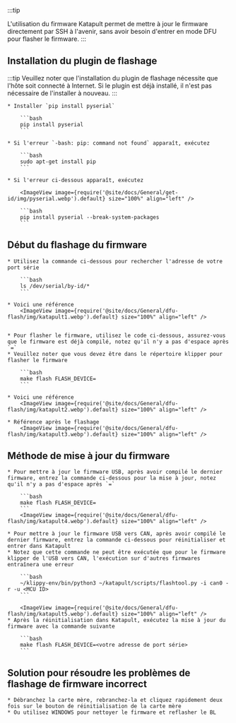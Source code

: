 :::tip

L'utilisation du firmware Katapult permet de mettre à jour le firmware directement par SSH à l'avenir, sans avoir besoin d'entrer en mode DFU pour flasher le firmware.
:::

## Installation du plugin de flashage

:::tip
Veuillez noter que l'installation du plugin de flashage nécessite que l'hôte soit connecté à Internet.
Si le plugin est déjà installé, il n'est pas nécessaire de l'installer à nouveau.
:::

    * Installer `pip install pyserial`

        ```bash
        pip install pyserial
        ```

    * Si l'erreur `-bash: pip: command not found` apparaît, exécutez

        ```bash
        sudo apt-get install pip
        ```

    * Si l'erreur ci-dessous apparaît, exécutez

        <ImageView image={require('@site/docs/General/get-id/img/pyserial.webp').default} size="100%" align="left" />

        ```bash
        pip install pyserial --break-system-packages
        ```

## Début du flashage du firmware

    * Utilisez la commande ci-dessous pour rechercher l'adresse de votre port série

        ```bash
        ls /dev/serial/by-id/*
        ```

    * Voici une référence
        <ImageView image={require('@site/docs/General/dfu-flash/img/katapult1.webp').default} size="100%" align="left" />


    * Pour flasher le firmware, utilisez le code ci-dessous, assurez-vous que le firmware est déjà compilé, notez qu'il n'y a pas d'espace après `=`
    * Veuillez noter que vous devez être dans le répertoire klipper pour flasher le firmware

        ```bash
        make flash FLASH_DEVICE=
        ```

    * Voici une référence
        <ImageView image={require('@site/docs/General/dfu-flash/img/katapult2.webp').default} size="100%" align="left" />

    * Référence après le flashage
        <ImageView image={require('@site/docs/General/dfu-flash/img/katapult3.webp').default} size="100%" align="left" />

## Méthode de mise à jour du firmware


    * Pour mettre à jour le firmware USB, après avoir compilé le dernier firmware, entrez la commande ci-dessous pour la mise à jour, notez qu'il n'y a pas d'espace après `=`

        ```bash
        make flash FLASH_DEVICE=
        ```
        <ImageView image={require('@site/docs/General/dfu-flash/img/katapult4.webp').default} size="100%" align="left" />

    * Pour mettre à jour le firmware USB vers CAN, après avoir compilé le dernier firmware, entrez la commande ci-dessous pour réinitialiser et entrer dans Katapult
    * Notez que cette commande ne peut être exécutée que pour le firmware klipper de l'USB vers CAN, l'exécution sur d'autres firmwares entraînera une erreur

        ```bash
        ~/klippy-env/bin/python3 ~/katapult/scripts/flashtool.py -i can0 -r -u <MCU ID>
        ```

        <ImageView image={require('@site/docs/General/dfu-flash/img/katapult5.webp').default} size="100%" align="left" />
    * Après la réinitialisation dans Katapult, exécutez la mise à jour du firmware avec la commande suivante

        ```bash
        make flash FLASH_DEVICE=<votre adresse de port série>
        ```

## Solution pour résoudre les problèmes de flashage de firmware incorrect

    * Débranchez la carte mère, rebranchez-la et cliquez rapidement deux fois sur le bouton de réinitialisation de la carte mère
    * Ou utilisez WINDOWS pour nettoyer le firmware et reflasher le BL